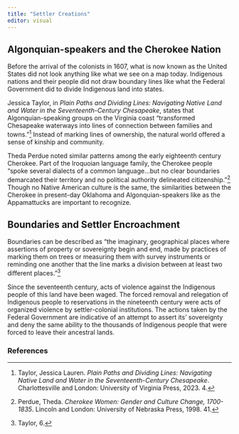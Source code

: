 ```yaml
---
title: "Settler Creations"
editor: visual
---
```


## Algonquian-speakers and the Cherokee Nation

Before the arrival of the colonists in 1607, what is now known as the United States did not look anything like what we see on a map today. Indigenous nations and their people did not draw boundary lines like what the Federal Government did to divide Indigenous land into states.

Jessica Taylor, in *Plain Paths and Dividing Lines: Navigating Native Land and Water in the Seventeenth-Century Chesapeake*, states that Algonquian-speaking groups on the Virginia coast "transformed Chesapeake waterways into lines of connection between families and towns."[^1] Instead of marking lines of ownership, the natural world offered a sense of kinship and community.

Theda Perdue noted similar patterns among the early eighteenth century Cherokee. Part of the Iroquoian language family, the Cherokee people "spoke several dialects of a common language...but no clear boundaries demarcated their territory and no political authority delineated citizenship."[^2] Though no Native American culture is the same, the similarities between the Cherokee in present-day Oklahoma and Algonquian-speakers like as the Appamattucks are important to recognize.

## Boundaries and Settler Encroachment

Boundaries can be described as "the imaginary, geographical places where assertions of property or sovereignty begin and end, made by practices of marking them on trees or measuring them with survey instruments or reminding one another that the line marks a division between at least two different places."[^3] 

Since the seventeenth century, acts of violence against the Indigenous people of this land have been waged. The forced removal and relegation of Indigenous people to reservations in the nineteenth century were acts of organized violence by settler-colonial institutions. The actions taken by the Federal Government are indicative of an attempt to assert its' sovereignty and deny the same ability to the thousands of Indigenous people that were forced to leave their ancestral lands.

### References

[^1]: Taylor, Jessica Lauren. *Plain Paths and Dividing Lines: Navigating Native Land and Water in the Seventeenth-Century Chesapeake*. Charlottesville and London: University of Virginia Press, 2023. 4. 
[^2]: Perdue, Theda. *Cherokee Women: Gender and Culture Change, 1700-1835*. Lincoln and London: University of Nebraska Press, 1998. 41. 
[^3]: Taylor, 6.

